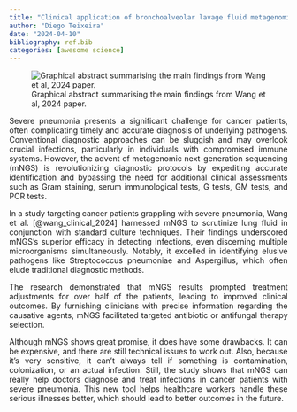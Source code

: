 ```yaml
---
title: "Clinical application of bronchoalveolar lavage fluid metagenomics next-generation sequencing in cancer patients with severe pneumonia"
author: "Diego Teixeira"
date: "2024-04-10"
bibliography: ref.bib
categories: [awesome science]
---
```


<style>
body {
text-align: justify}
</style>

![Graphical abstract summarising the main findings from Wang et al, 2024 paper.](fig.jpeg)

 Severe pneumonia presents a significant challenge for cancer patients, often complicating timely and accurate diagnosis of underlying pathogens. Conventional diagnostic approaches can be sluggish and may overlook crucial infections, particularly in individuals with compromised immune systems. However, the advent of metagenomic next-generation sequencing (mNGS) is revolutionizing diagnostic protocols by expediting accurate identification and bypassing the need for additional clinical assessments such as Gram staining, serum immunological tests, G tests, GM tests, and PCR tests.

In a study targeting cancer patients grappling with severe pneumonia, Wang et al. [@wang_clinical_2024] harnessed mNGS to scrutinize lung fluid in conjunction with standard culture techniques. Their findings underscored mNGS's superior efficacy in detecting infections, even discerning multiple microorganisms simultaneously. Notably, it excelled in identifying elusive pathogens like Streptococcus pneumoniae and Aspergillus, which often elude traditional diagnostic methods.

The research demonstrated that mNGS results prompted treatment adjustments for over half of the patients, leading to improved clinical outcomes. By furnishing clinicians with precise information regarding the causative agents, mNGS facilitated targeted antibiotic or antifungal therapy selection.

Although mNGS shows great promise, it does have some drawbacks. It can be expensive, and there are still technical issues to work out. Also, because it's very sensitive, it can't always tell if something is contamination, colonization, or an actual infection. Still, the study shows that mNGS can really help doctors diagnose and treat infections in cancer patients with severe pneumonia. This new tool helps healthcare workers handle these serious illnesses better, which should lead to better outcomes in the future.